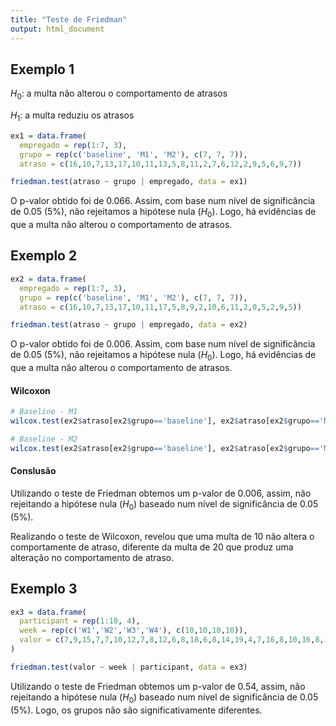 ```yaml
---
title: "Teste de Friedman"
output: html_document
---
```


## Exemplo 1

$H_0$: a multa não alterou o comportamento de atrasos

$H_1$: a multa reduziu os atrasos

```r
ex1 = data.frame(
  empregado = rep(1:7, 3),
  grupo = rep(c('baseline', 'M1', 'M2'), c(7, 7, 7)),
  atraso = c(16,10,7,13,17,10,11,13,5,8,11,2,7,6,12,2,9,5,6,9,7))

friedman.test(atraso ~ grupo | empregado, data = ex1)
```

O p-valor obtido foi de 0.066. Assim, com base num nível de significância de 0.05 (5%), não rejeitamos a hipótese nula ($H_0$). Logo, há evidências de que a multa não alterou o comportamento de atrasos.

## Exemplo 2

```r
ex2 = data.frame(
  empregado = rep(1:7, 3),
  grupo = rep(c('baseline', 'M1', 'M2'), c(7, 7, 7)),
  atraso = c(16,10,7,13,17,10,11,17,5,8,9,2,10,6,11,2,0,5,2,9,5))

friedman.test(atraso ~ grupo | empregado, data = ex2)
```

O p-valor obtido foi de 0.006. Assim, com base num nível de significância de 0.05 (5%), não rejeitamos a hipótese nula ($H_0$). Logo, há evidências de que a multa não alterou o comportamento de atrasos.

#### Wilcoxon

```r
# Baseline - M1
wilcox.test(ex2$atraso[ex2$grupo=='baseline'], ex2$atraso[ex2$grupo=='M1'], paired = TRUE, correct = TRUE)

# Baseline - M2
wilcox.test(ex2$atraso[ex2$grupo=='baseline'], ex2$atraso[ex2$grupo=='M2'], paired = TRUE, correct = TRUE)
```

#### Conslusão

Utilizando o teste de Friedman obtemos um p-valor de 0.006, assim, não rejeitando a hipótese nula ($H_0$) baseado num nível de significância de 0.05 (5%). 

Realizando o teste de Wilcoxon, revelou que uma multa de 10 não altera o comportamente de atraso, diferente da multa de 20 que produz uma alteração no comportamento de atraso.

## Exemplo 3

```r
ex3 = data.frame(
  participant = rep(1:10, 4),
  week = rep(c('W1','W2','W3','W4'), c(10,10,10,10)),
  valor = c(7,9,15,7,7,10,12,7,8,12,6,8,18,6,8,14,19,4,7,16,8,10,16,8,10,13,11,2,9,14,9,7,17,9,11,11,13,5,5,15)
)

friedman.test(valor ~ week | participant, data = ex3)
```

Utilizando o teste de Friedman obtemos um p-valor de 0.54, assim, não rejeitando a hipótese nula ($H_0$) baseado num nível de significância de 0.05 (5%). Logo, os grupos não são significativamente diferentes.
